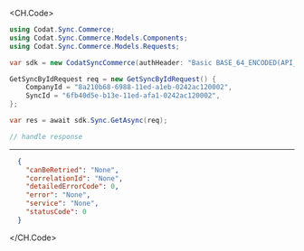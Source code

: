 
<CH.Code>
```csharp Get.cs
using Codat.Sync.Commerce;
using Codat.Sync.Commerce.Models.Components;
using Codat.Sync.Commerce.Models.Requests;

var sdk = new CodatSyncCommerce(authHeader: "Basic BASE_64_ENCODED(API_KEY)");

GetSyncByIdRequest req = new GetSyncByIdRequest() {
    CompanyId = "8a210b68-6988-11ed-a1eb-0242ac120002",
    SyncId = "6fb40d5e-b13e-11ed-afa1-0242ac120002",
};

var res = await sdk.Sync.GetAsync(req);

// handle response
```
---

```json Example Response
  {
    "canBeRetried": "None",
    "correlationId": "None",
    "detailedErrorCode": 0,
    "error": "None",
    "service": "None",
    "statusCode": 0
  }
```
</CH.Code>
